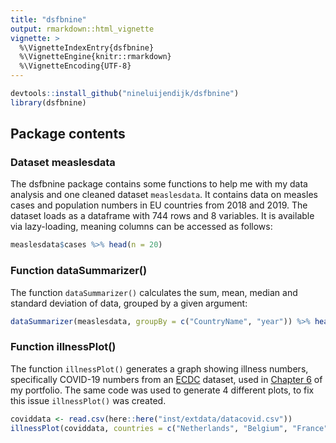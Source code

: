 ```yaml
---
title: "dsfbnine"
output: rmarkdown::html_vignette
vignette: >
  %\VignetteIndexEntry{dsfbnine}
  %\VignetteEngine{knitr::rmarkdown}
  %\VignetteEncoding{UTF-8}
---
```


```r
devtools::install_github("nineluijendijk/dsfbnine")
library(dsfbnine)
```

## Package contents

### Dataset measlesdata

The dsfbnine package contains some functions to help me with my data analysis and one cleaned dataset `measlesdata`. It contains data on measles cases and population numbers in EU countries from 2018 and 2019. The dataset loads as a dataframe with 744 rows and 8 variables. It is available via lazy-loading, meaning columns can be accessed as follows:

```r
measlesdata$cases %>% head(n = 20)
```

### Function dataSummarizer()

The function `dataSummarizer()` calculates the sum, mean, median and standard deviation of data, grouped by a given argument:

```r
dataSummarizer(measlesdata, groupBy = c("CountryName", "year")) %>% head(n = 10)
```

### Function illnessPlot()

The function `illnessPlot()` generates a graph showing illness numbers, specifically COVID-19 numbers from an [ECDC](https://www.ecdc.europa.eu/en/covid-19/data) dataset, used in [Chapter 6](https://nineluijendijk.github.io/parameterized.html) of my portfolio. The same code was used to generate 4 different plots, to fix this issue `illnessPlot()` was created.

```r
coviddata <- read.csv(here::here("inst/extdata/datacovid.csv"))
illnessPlot(coviddata, countries = c("Netherlands", "Belgium", "France"), years = 2020:2022, parameter = cases)
```


